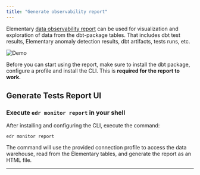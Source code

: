 ```yaml
---
title: "Generate observability report"
---
```



Elementary [data observability report](../understand-elementary/elementary-report-ui) can be used for visualization and exploration of data from the dbt-package tables. That includes dbt test results, Elementary anomaly detection results, dbt artifacts, tests runs, etc.

<img
  src="https://res.cloudinary.com/mintlify/image/upload/v1659304880/elementary/Demo-2-screens_k98bdr.gif"
  alt="Demo"
/>

Before you can start using the report, make sure to install the dbt package, configure a profile and install the CLI. 
This is **required for the report to work.**

<Accordion title="dbt package installation">

<InstallDbtPackage />

</Accordion>

<Accordion title="Configure Elementary profile">

<AddConnectionProfile />

</Accordion>

<Accordion title="Install CLI">

<InstallCLI />

</Accordion>


## Generate Tests Report UI

### Execute `edr monitor report` in your shell

After installing and configuring the CLI, execute the command:

```shell
edr monitor report
```

The command will use the provided connection profile to access the data warehouse, read from the Elementary tables, and generate the report as an HTML file.

---

<ShareReport />

